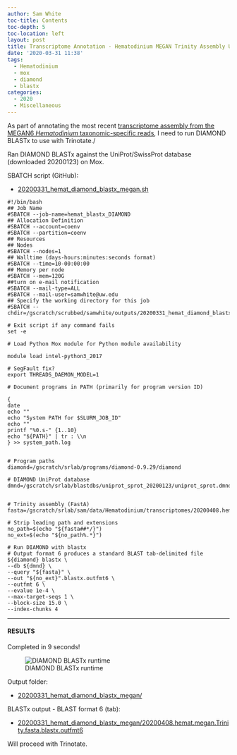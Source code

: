 ```yaml
---
author: Sam White
toc-title: Contents
toc-depth: 5
toc-location: left
layout: post
title: Transcriptome Annotation - Hematodinium MEGAN Trinity Assembly Using DIAMOND BLASTx on Mox
date: '2020-03-31 11:38'
tags:
  - Hematodinium
  - mox
  - diamond
  - blastx
categories:
  - 2020
  - Miscellaneous
---
```

As part of annotating the most recent [transcriptome assembly from the MEGAN6 _Hematodinium_ taxonomic-specific reads](https://robertslab.github.io/sams-notebook/posts/2020/2020-03-31-Transcriptome-Assembly---Hematodinium-with-MEGAN6-Taxonomy-specific-Reads-with-Trinity-on-Mox/), I need to run DIAMOND BLASTx to use with Trinotate./

Ran DIAMOND BLASTx against the UniProt/SwissProt database (downloaded 20200123) on Mox.

SBATCH script (GitHub):

- [20200331_hemat_diamond_blastx_megan.sh](https://github.com/RobertsLab/sams-notebook/blob/master/sbatch_scripts/20200331_hemat_diamond_blastx_megan.sh)

```shell
#!/bin/bash
## Job Name
#SBATCH --job-name=hemat_blastx_DIAMOND
## Allocation Definition
#SBATCH --account=coenv
#SBATCH --partition=coenv
## Resources
## Nodes
#SBATCH --nodes=1
## Walltime (days-hours:minutes:seconds format)
#SBATCH --time=10-00:00:00
## Memory per node
#SBATCH --mem=120G
##turn on e-mail notification
#SBATCH --mail-type=ALL
#SBATCH --mail-user=samwhite@uw.edu
## Specify the working directory for this job
#SBATCH --chdir=/gscratch/scrubbed/samwhite/outputs/20200331_hemat_diamond_blastx_megan

# Exit script if any command fails
set -e

# Load Python Mox module for Python module availability

module load intel-python3_2017

# SegFault fix?
export THREADS_DAEMON_MODEL=1

# Document programs in PATH (primarily for program version ID)

{
date
echo ""
echo "System PATH for $SLURM_JOB_ID"
echo ""
printf "%0.s-" {1..10}
echo "${PATH}" | tr : \\n
} >> system_path.log


# Program paths
diamond=/gscratch/srlab/programs/diamond-0.9.29/diamond

# DIAMOND UniProt database
dmnd=/gscratch/srlab/blastdbs/uniprot_sprot_20200123/uniprot_sprot.dmnd


# Trinity assembly (FastA)
fasta=/gscratch/srlab/sam/data/Hematodinium/transcriptomes/20200408.hemat.megan.Trinity.fasta

# Strip leading path and extensions
no_path=$(echo "${fasta##*/}")
no_ext=$(echo "${no_path%.*}")

# Run DIAMOND with blastx
# Output format 6 produces a standard BLAST tab-delimited file
${diamond} blastx \
--db ${dmnd} \
--query "${fasta}" \
--out "${no_ext}".blastx.outfmt6 \
--outfmt 6 \
--evalue 1e-4 \
--max-target-seqs 1 \
--block-size 15.0 \
--index-chunks 4
```

---

#### RESULTS

Completed in 9 seconds!

![DIAMOND BLASTx runtime](https://github.com/RobertsLab/sams-notebook/blob/master/images/screencaps/20200331_hemat_diamond_blastx_megan_runtime.png?raw=true)

Output folder:

- [20200331_hemat_diamond_blastx_megan/](https://gannet.fish.washington.edu/Atumefaciens/20200331_hemat_diamond_blastx_megan/)

BLASTx output - BLAST format 6 (tab):

- [20200331_hemat_diamond_blastx_megan/20200408.hemat.megan.Trinity.fasta.blastx.outfmt6](https://gannet.fish.washington.edu/Atumefaciens/20200331_hemat_diamond_blastx_megan/20200408.hemat.megan.Trinity.fasta.blastx.outfmt6)

Will proceed with Trinotate.
